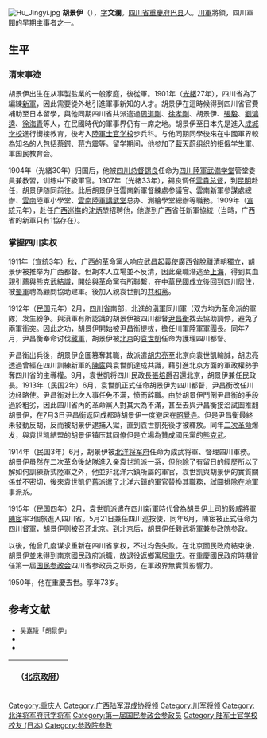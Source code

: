 {{Otheruses|other=名为胡景伊的其他人物|胡聘之}}
[[File:Hu_Jingyi.jpg|thumb]]
'''胡景伊'''（{{bd|1878年||1950年|}}），[[表字|字]]'''文瀾'''。[[四川省|四川省]][[重慶府|重慶府]][[巴县|巴县]]人。[[川軍|川軍]]將領，四川軍閥的早期主事者之一。

==生平==
=== 清末事迹 ===
胡景伊出生在从事製盐業的一般家庭，後從軍。1901年（[[光緒|光緒]]27年），四川省為了編練[[新軍|新軍]]，因此需要從外地引進軍事新知的人才。胡景伊在這時候得到四川省官費補助至日本留學，與他同期四川省共派遣過[[周道剛|周道剛]]、[[徐孝剛|徐孝剛]]、胡景伊、[[張毅_(1894年)|張毅]]、[[劉鴻逵（軍人）|劉鴻逵]]、[[徐海青|徐海青]]等人，在民國時代的軍事界仍有一席之地。胡景伊至日本先是進入[[成城学校|成城学校]]進行銜接教育，後考入[[陸軍士官学校_(日本)|陸軍士官学校]]歩兵科。与他同期同學後來在中國軍界較為知名的人包括[[蔡鍔|蔡鍔]]、[[蒋方震|蒋方震]]等。留学期间，他参加了[[藍天蔚|藍天蔚]]组织的拒俄学生軍、軍国民教育会。

1904年（光緒30年）归国后，他被[[四川总督|四川总督]][[錫良|錫良]]任命为[[四川陸軍武備学堂|四川陸軍武備学堂]]管堂委員兼教習，训练中下級軍官。1907年（光緒33年），錫良调任[[雲貴总督|雲貴总督]]，到[[昆明市|昆明]]赴任，胡景伊随同前往。此后胡景伊任雲南新軍督練處参議官、雲南新軍參謀處總辦、[[雲南省|雲南]]陸軍小學堂、[[雲南陸軍講武堂|雲南陸軍講武堂]]总办、測繪學堂總辦等職務。1909年（[[宣統|宣統]]元年），赴任[[广西省|广西]][[巡撫|巡撫]]的[[沈炳堃|沈炳堃]]招聘他，他遂到广西省任新軍協統（当時，广西省的新軍只有1協存在）。

=== 掌握四川实权 ===
1911年（宣統3年）秋，广西的革命黨人响应[[武昌起義|武昌起義]]使廣西省脫離清朝獨立，胡景伊被推举为广西都督。但胡本人立場並不反清，因此棄職潛逃至[[上海市|上海]]，得到其血親引薦與[[熊克武|熊克武]]結識，開始與革命黨有所聯繫，在[[中華民國|中華民國]]成立後回到四川居住，被[[大漢四川軍政府|蜀軍]]聘為顧問協助建軍。後加入親袁世凱的[[共和黨_(中國)|共和黨]]。

1912年（[[民国紀元|民国]]元年）2月，[[四川省_(中華民国)|四川省]]南部，北進的[[滇軍|滇軍]]同川軍（双方均为革命派的軍隊）发生紛争。與滇軍有所認識的胡景伊被四川都督[[尹昌衡|尹昌衡]]找去協助調停，避免了兩軍衝突。因此之功，胡景伊開始被尹昌衡提拔，擔任川軍陸軍軍團長。同年7月，尹昌衡奉命讨伐[[藏軍|藏軍]]，胡景伊被[[北京市|北京]]的[[袁世凱|袁世凱]]任命为護理四川都督。

尹昌衡出兵後，胡景伊企圖篡奪其職，故派遣[[胡忠亮|胡忠亮]]至北京向袁世凱輸誠，胡忠亮透過曾經在四川訓練新軍的[[陳宧|陳宧]]與袁世凱達成共識，藉引進北京方面的軍政權勢爭奪四川省的主導權。9月，袁世凱将四川民政長[[張培爵|張培爵]]召還北京，胡景伊兼任民政長。1913年（民国2年）6月，袁世凱正式任命胡景伊为四川都督，尹昌衡改任川边经略使。尹昌衡对此次人事任免不满，愤而辞職。由於胡景伊鬥倒尹昌衡的手段過於粗劣，因此四川省內的革命黨人對其大為不滿，甚至去與尹昌衡接洽試圖推翻胡景伊，在7月3日尹昌衡返回成都時胡景伊一度避居在[[昭覺寺|昭覺寺]]。但是尹昌衡最終未發動反胡，反而被胡景伊逮捕入獄，直到袁世凱死後才被釋放。同年[[二次革命|二次革命]]爆发，與袁世凯結盟的胡景伊镇压其同僚但是立場為贊成國民黨的[[熊克武|熊克武]]。

1914年（民国3年）6月，胡景伊被[[北洋将军府|北洋将军府]]任命为成武将軍、督理四川軍務。胡景伊虽然在二次革命後站隊進入亲袁世凯派一系，但他除了有留日的經歷所以了解如何訓練新式陸軍之外，他並非北洋六鎮所屬的軍官，袁世凯與胡景伊的實質關係並不密切，後來袁世凱仍舊派遣了北洋六鎮的軍官替換其職務，試圖排除在地軍事派系。

1915年（民国四年）2月，袁世凱派遣在四川新軍時代曾為胡景伊上司的毅威將軍[[陳宧|陳宧]]率3個旅進入四川省。5月21日兼任四川巡按使，同年6月，陳宧被正式任命为四川督軍，胡景伊则被召还北京。到北京后，胡景伊任毅武将軍兼参政院参政。

以後，他曾几度谋求重新在四川省掌权，不过均告失败。在北京國民政府結束後，胡景伊並未得到南京國民政府派職，故退役返鄉寓居[[重庆市|重庆]]。在重慶國民政府時期曾任第一屆[[国民参政会|国民参政会]]四川省参政员之职务，在軍政界無實質影響力。

1950年，他在重慶去世。享年73岁。

== 参考文献 ==
* <span style="font-size:90%;">吴嘉陵「胡景伊」{{Cite book<!--|和書-->|author = [[中国社会科学院|中国社会科学院]]近代史研究所|title = 民国人物传 第11巻|year = 2002|publisher = [[中華書局|中華書局]]|isbn = 7-101-02394-0}}</span>
* <span style="font-size:90%;">{{Cite book<!--|和書-->|author = 徐友春主編|title = 民国人物大辞典 増訂版|year = 2007|publisher = 河北人民出版社|isbn = 978-7-202-03014-1}}</span>
* <span style="font-size:90%;">{{Cite book<!--|和書-->|author = 劉寿林等編|title = 民国職官年表|year = 1995|publisher = 中華書局|isbn = 7-101-01320-1}}</span>

{| class="wikitable" style="margin:0 auto"
|- 
!　{{CHN1912}}（[[中华民国北京政府|北京政府]]）
{{先代次代|[[四川省_(中華民国)|四川]]都督|<small>1913年6月 - 1914年6月</small>|[[尹昌衡|尹昌衡]]|（改称将軍）}}
{{先代次代|四川将軍|<small>1914年6月 - 1915年8月</small>|（改称都督）|[[陳宧|陳宧]]}}
|}
{{四川行政长官|北}}
{{DEFAULTSORT:Hu胡}}
[[Category:重庆人|Category:重庆人]]
[[Category:广西陆军混成协将领|Category:广西陆军混成协将领]]
[[Category:川军将领|Category:川军将领]]
[[Category:北洋将军府冠字将军|Category:北洋将军府冠字将军]]
[[Category:第一届国民参政会参政员|Category:第一届国民参政会参政员]]
[[Category:陆军士官学校校友_(日本)|Category:陆军士官学校校友 (日本)]]
[[Category:参政院参政|Category:参政院参政]]